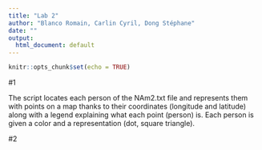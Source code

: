 ```yaml
---
title: "Lab 2"
author: "Blanco Romain, Carlin Cyril, Dong Stéphane"
date: ""
output:
  html_document: default
---
```


```r
knitr::opts_chunk$set(echo = TRUE)
```

#1

The script locates each person of the NAm2.txt file and represents them with points on a map thanks to their coordinates (longitude and latitude) along with a legend explaining what each point (person) is.
Each person is given a color and a representation (dot, square triangle).

#2


